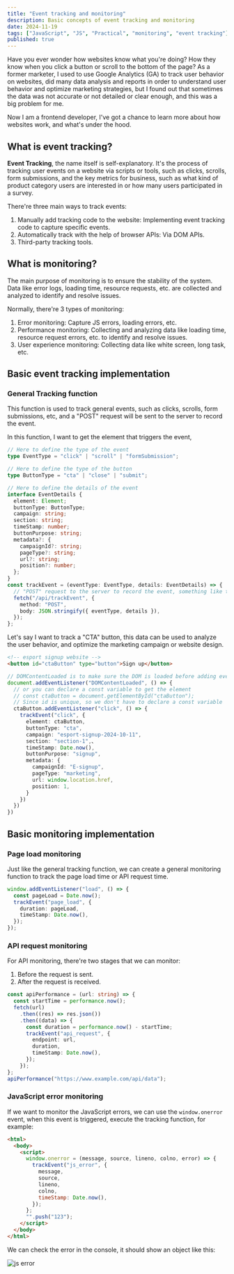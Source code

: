 ```yaml
---
title: "Event tracking and monitoring"
description: Basic concepts of event tracking and monitoring
date: 2024-11-19
tags: ["JavaScript", "JS", "Practical", "monitoring", "event tracking"]
published: true
---
```


Have you ever wonder how websites know what you're doing? How they know when you click a button or scroll to the bottom of the page?
As a former marketer, I used to use Google Analytics (GA) to track user behavior on websites, did many data analysis and reports in order to understand user behavior and optimize marketing strategies, but I found out that sometimes the data was not accurate or not detailed or clear enough, and this was a big problem for me.

Now I am a frontend developer, I've got a chance to learn more about how websites work, and what's under the hood.

## What is event tracking?

**Event Tracking**, the name itself is self-explanatory. It's the process of tracking user events on a website via scripts or tools, such as clicks, scrolls, form submissions, and the key metrics for business, such as what kind of product category users are interested in or how many users participated in a survey.

There're three main ways to track events:

1. Manually add tracking code to the website: Implementing event tracking code to capture specific events.
2. Automatically track with the help of browser APIs: Via DOM APIs.
3. Third-party tracking tools.

## What is monitoring?

The main purpose of monitoring is to ensure the stability of the system. Data like error logs, loading time, resource requests, etc. are collected and analyzed to identify and resolve issues.

Normally, there're 3 types of monitoring:

1. Error monitoring: Capture JS errors, loading errors, etc.
2. Performance monitoring: Collecting and analyzing data like loading time, resource request errors, etc. to identify and resolve issues.
3. User experience monitoring: Collecting data like white screen, long task, etc.

## Basic event tracking implementation

### General Tracking function

This function is used to track general events, such as clicks, scrolls, form submissions, etc, and a "POST" request will be sent to the server to record the event.

In this function, I want to get the element that triggers the event,

```ts
// Here to define the type of the event
type EventType = "click" | "scroll" | "formSubmission";

// Here to define the type of the button
type ButtonType = "cta" | "close" | "submit";

// Here to define the details of the event
interface EventDetails {
  element: Element;
  buttonType: ButtonType;
  campaign: string;
  section: string;
  timeStamp: number;
  buttonPurpose: string;
  metadata?: {
    campaignId?: string;
    pageType?: string;
    url?: string;
    position?: number;
  };
}
const trackEvent = (eventType: EventType, details: EventDetails) => {
  // "POST" request to the server to record the event, something like this:
  fetch("/api/trackEvent", {
    method: "POST",
    body: JSON.stringify({ eventType, details }),
  });
};
```

Let's say I want to track a "CTA" button, this data can be used to analyze the user behavior, and optimize the marketing campaign or website design.

```html
<!-- esport signup website -->
<button id="ctaButton" type="button">Sign up</button>
```

```ts
// DOMContentLoaded is to make sure the DOM is loaded before adding event listeners
document.addEventListener("DOMContentLoaded", () => {
  // or you can declare a const variable to get the element
  // const ctaButton = document.getElementById("ctaButton");
  // Since id is unique, so we don't have to declare a const variable
  ctaButton.addEventListener("click", () => {
    trackEvent("click", {
      element: ctaButton,
      buttonType: "cta",
      campaign: "esport-signup-2024-10-11",
      section: "section-1",、
      timeStamp: Date.now(),
      buttonPurpose: "signup",
      metadata: {
        campaignId: "E-signup",
        pageType: "marketing",
        url: window.location.href,
        position: 1,
      }
    })
  })
})
```

## Basic monitoring implementation

### Page load monitoring

Just like the general tracking function, we can create a general monitoring function to track the page load time or API request time.

```ts
window.addEventListener("load", () => {
  const pageLoad = Date.now();
  trackEvent("page_load", {
    duration: pageLoad,
    timeStamp: Date.now(),
  });
});
```

### API request monitoring

For API monitoring, there're two stages that we can monitor:

1. Before the request is sent.
2. After the request is received.

```ts
const apiPerformance = (url: string) => {
  const startTime = performance.now();
  fetch(url)
    .then((res) => res.json())
    .then((data) => {
      const duration = performance.now() - startTime;
      trackEvent("api_request", {
        endpoint: url,
        duration,
        timeStamp: Date.now(),
      });
    });
};
apiPerformance("https://www.example.com/api/data");
```

### JavaScript error monitoring

If we want to monitor the JavaScript errors, we can use the `window.onerror` event, when this event is triggered, execute the tracking function, for example:

```html
<html>
  <body>
    <script>
      window.onerror = (message, source, lineno, colno, error) => {
        trackEvent("js_error", {
          message,
          source,
          lineno,
          colno,
          timeStamp: Date.now(),
        });
      };
      "".push("123");
    </script>
  </body>
</html>
```

We can check the error in the console, it should show an object like this:

<Image src="/static/js-error.png" alt="js error" width={1000} height={1000} />
